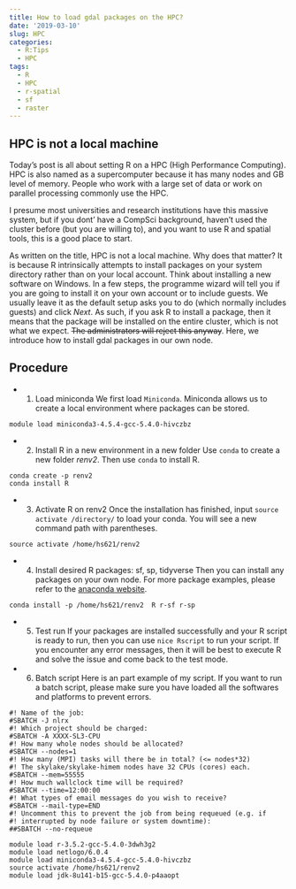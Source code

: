 ```yaml
---
title: How to load gdal packages on the HPC?
date: '2019-03-10'
slug: HPC
categories:
  - R:Tips
  - HPC
tags:
  - R
  - HPC
  - r-spatial
  - sf
  - raster
---
```


## HPC is not a local machine
Today's post is all about setting R on a HPC (High Performance Computing). HPC is also named as a supercomputer because it has many nodes and GB level of memory. People who work with a large set of data or work on parallel processing commonly use the HPC.

I presume most universities and research institutions have this massive system, but if you dont' have a CompSci background, haven't used the cluster before (but you are willing to), and you want to use R and spatial tools, this is a good place to start.

As written on the title, HPC is not a local machine. Why does that matter? It is because R intrinsically attempts to install packages on your system directory rather than on your local account. Think about installing a new software on Windows. In a few steps, the programme wizard will tell you if you are going to install it on your own account or to include guests. We usually leave it as the default setup asks you to do (which normally includes guests) and click *Next*. As such, if you ask R to install a package, then it means that the package will be installed on the entire cluster, which is not what we expect. ~~The administrators will reject this anyway~~. Here, we introduce how to install gdal packages in our own node.


## Procedure

* 1. Load miniconda
We first load `Miniconda`. Miniconda allows us to create a local environment where packages can be stored. 
```
module load miniconda3-4.5.4-gcc-5.4.0-hivczbz
```

* 2. Install R in a new environment in a new folder
Use `conda` to create a new folder *renv2*. Then use `conda` to install R.
```
conda create -p renv2
conda install R
```

* 3. Activate R on renv2
Once the installation has finished, input `source activate /directory/` to load your conda. You will see a new command path with parentheses.
```
source activate /home/hs621/renv2
```

* 4. Install desired R packages: sf, sp, tidyverse
Then you can install any packages on your own node. For more package examples, please refer to the [anaconda website](https://docs.anaconda.com/anaconda/packages/r-language-pkg-docs/).
```
conda install -p /home/hs621/renv2  R r-sf r-sp
```

* 5. Test run
If your packages are installed successfully and your R script is ready to run, then you can use `nice Rscript` to run your script. If you encounter any error messages, then it will be best to execute R and solve the issue and come back to the test mode.

* 6. Batch script
Here is an part example of my script. If you want to run a batch script, please make sure you have loaded all the softwares and platforms to prevent errors.

```
#! Name of the job:
#SBATCH -J nlrx
#! Which project should be charged:
#SBATCH -A XXXX-SL3-CPU
#! How many whole nodes should be allocated?
#SBATCH --nodes=1
#! How many (MPI) tasks will there be in total? (<= nodes*32)
#! The skylake/skylake-himem nodes have 32 CPUs (cores) each.
#SBATCH --mem=55555
#! How much wallclock time will be required?
#SBATCH --time=12:00:00
#! What types of email messages do you wish to receive?
#SBATCH --mail-type=END
#! Uncomment this to prevent the job from being requeued (e.g. if
#! interrupted by node failure or system downtime):
##SBATCH --no-requeue

module load r-3.5.2-gcc-5.4.0-3dwh3g2
module load netlogo/6.0.4
module load miniconda3-4.5.4-gcc-5.4.0-hivczbz
source activate /home/hs621/renv2
module load jdk-8u141-b15-gcc-5.4.0-p4aaopt
```

